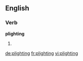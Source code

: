 ==English==

===Verb===
'''plighting'''

# {{present participle of|[[plight]]}}

[[de:plighting]]
[[fr:plighting]]
[[vi:plighting]]